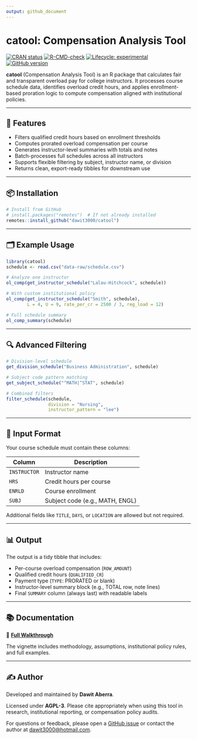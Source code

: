 ```yaml
---
output: github_document
---
```


# catool: Compensation Analysis Tool

[![CRAN status](https://www.r-pkg.org/badges/version/catool)](https://CRAN.R-project.org/package=catool)
[![R-CMD-check](https://github.com/dawit3000/catool/actions/workflows/R-CMD-check.yaml/badge.svg)](https://github.com/dawit3000/catool/actions/workflows/R-CMD-check.yaml)
[![Lifecycle: experimental](https://img.shields.io/badge/lifecycle-experimental-orange.svg)](https://lifecycle.r-lib.org/articles/stages.html#experimental)
[![GitHub version](https://img.shields.io/github/v/tag/dawit3000/catool?label=GitHub&logo=github)](https://github.com/dawit3000/catool)

**catool** (Compensation Analysis Tool) is an R package that calculates fair and transparent overload pay for college instructors. It processes course schedule data, identifies overload credit hours, and applies enrollment-based proration logic to compute compensation aligned with institutional policies.

---

## 🔧 Features

- Filters qualified credit hours based on enrollment thresholds
- Computes prorated overload compensation per course
- Generates instructor-level summaries with totals and notes
- Batch-processes full schedules across all instructors
- Supports flexible filtering by subject, instructor name, or division
- Returns clean, export-ready tibbles for downstream use

---

## 📦 Installation

```r
# Install from GitHub
# install.packages("remotes")  # If not already installed
remotes::install_github("dawit3000/catool")
````

---

## 🗂️ Example Usage

```r
library(catool)
schedule <- read.csv("data-raw/schedule.csv")

# Analyze one instructor
ol_comp(get_instructor_schedule("Lalau-Hitchcock", schedule))

# With custom institutional policy
ol_comp(get_instructor_schedule("Smith", schedule),
        L = 4, U = 9, rate_per_cr = 2500 / 3, reg_load = 12)

# Full schedule summary
ol_comp_summary(schedule)
```

---

## 🔍 Advanced Filtering

```r
# Division-level schedule
get_division_schedule("Business Administration", schedule)

# Subject code pattern matching
get_subject_schedule("^MATH|^STAT", schedule)

# Combined filters
filter_schedule(schedule,
                division = "Nursing",
                instructor_pattern = "lee")
```

---

## 📄 Input Format

Your course schedule must contain these columns:

| Column       | Description                     |
| ------------ | ------------------------------- |
| `INSTRUCTOR` | Instructor name                 |
| `HRS`        | Credit hours per course         |
| `ENRLD`      | Course enrollment               |
| `SUBJ`       | Subject code (e.g., MATH, ENGL) |

Additional fields like `TITLE`, `DAYS`, or `LOCATION` are allowed but not required.

---

## 📊 Output

The output is a tidy tibble that includes:

* Per-course overload compensation (`ROW_AMOUNT`)
* Qualified credit hours (`QUALIFIED_CR`)
* Payment type (`TYPE`: PRORATED or blank)
* Instructor-level summary block (e.g., TOTAL row, note lines)
* Final `SUMMARY` column (always last) with readable labels

---

## 📚 Documentation

📖 [**Full Walkthrough**](https://dawit3000.github.io/catool/articles/catool-walkthrough.html)

The vignette includes methodology, assumptions, institutional policy rules, and full examples.

---

## ✍️ Author

Developed and maintained by **Dawit Aberra**.

Licensed under **AGPL-3**. Please cite appropriately when using this tool in research, institutional reporting, or compensation policy audits.

For questions or feedback, please open a [GitHub issue](https://github.com/dawit3000/catool/issues) or contact the author at <dawit3000@hotmail.com>.

